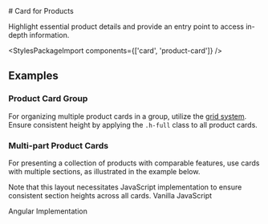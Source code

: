 
<Meta of={ProductCardStories} />

<div className="docs-title">
  # Card for Products

<link-design of={JSON.stringify(ProductCardStories)}></link-design>

</div>

<div className="lead">
  Highlight essential product details and provide an entry point to access in-depth information.
</div>

<Canvas sourceState="shown" of={ProductCardStories.Default} />
<div className="hide-col-default">
  <Controls of={ProductCardStories.Default} />
</div>

<StylesPackageImport components={['card', 'product-card']} />

## Examples

### Product Card Group

For organizing multiple product cards in a group, utilize the [grid system](/?path=/docs/7240f2ef-216a-490e-9bd8-c0cef19f7b31--docs).
Ensure consistent height by applying the `.h-full` class to all product cards.

<Canvas of={ProductCardStories.Groupped} />

### Multi-part Product Cards

For presenting a collection of products with comparable features, use cards with multiple sections, as illustrated in the example below.

<post-banner>
  Note that this layout necessitates JavaScript implementation to ensure consistent section heights
  across all cards.
</post-banner>

<Canvas of={ProductCardStories.Multipart} />

<post-tabs>
  <post-tab-header panel="javascript">Vanilla JavaScript</post-tab-header>
  <post-tab-panel name="javascript">
    <Source code={ProductCardSyncHeights} language="js"/>
  </post-tab-panel>

<post-tab-header panel="angular">Angular Implementation</post-tab-header>
<post-tab-panel name="angular">

<Source code={ProductCardAngularSyncHeights} language="typescript"/>
</post-tab-panel>
</post-tabs>
